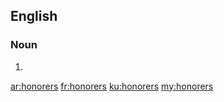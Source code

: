 ==English==

===Noun===
{{head|en}}

# {{plural of|honorer}}

[[ar:honorers]]
[[fr:honorers]]
[[ku:honorers]]
[[my:honorers]]